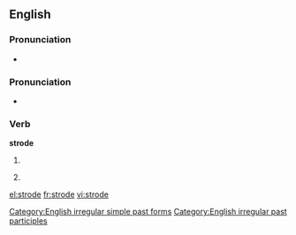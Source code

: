 ==English==

===Pronunciation===
*{{audio|en-us-strode.ogg|Audio (US)}}

===Pronunciation===
*{{IPA|/'stɻɔʊd/}}
*:{{rhymes|əʊd}}

===Verb===
'''strode'''

# {{simple past of|[[stride]]}}
# {{US}} {{past participle of|[[stride]]}}

[[Category:English irregular simple past forms]]
[[Category:English irregular past participles]]

[[el:strode]]
[[fr:strode]]
[[vi:strode]]